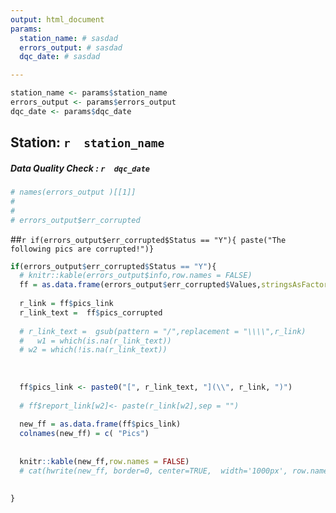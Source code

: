 ```yaml
---
output: html_document
params:
  station_name: # sasdad
  errors_output: # sasdad
  dqc_date: # sasdad

---
```


```r

station_name <- params$station_name
errors_output <- params$errors_output
dqc_date <- params$dqc_date

```


## Station: **`r  station_name`**

##### Data Quality Check : **`r  dqc_date`**

```r
# names(errors_output )[[1]]
# 
# 
# errors_output$err_corrupted

```

<!-- pics_corrupted -->

##`r if(errors_output$err_corrupted$Status == "Y"){ paste("The following pics are corrupted!")}`

```r
if(errors_output$err_corrupted$Status == "Y"){
  # knitr::kable(errors_output$info,row.names = FALSE)
  ff = as.data.frame(errors_output$err_corrupted$Values,stringsAsFactors = F)
  
  r_link = ff$pics_link
  r_link_text =  ff$pics_corrupted
  
  # r_link_text =  gsub(pattern = "/",replacement = "\\\\",r_link)
  #   w1 = which(is.na(r_link_text))
  # w2 = which(!is.na(r_link_text))
  
  
  
  ff$pics_link <- paste0("[", r_link_text, "](\\", r_link, ")")
  
  # ff$report_link[w2]<- paste(r_link[w2],sep = "")
  
  new_ff = as.data.frame(ff$pics_link)
  colnames(new_ff) = c( "Pics")
  
  
  knitr::kable(new_ff,row.names = FALSE)
  # cat(hwrite(new_ff, border=0, center=TRUE,  width='1000px', row.names=FALSE, row.style=list('font-weight:bold')))
  
  
}


```




